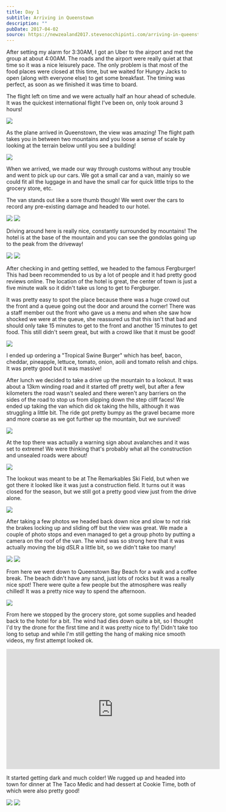 ```yaml
---
title: Day 1
subtitle: Arriving in Queenstown
description: ""
pubDate: 2017-04-02
source: https://newzealand2017.stevenocchipinti.com/arriving-in-queenstown/
---
```



After setting my alarm for 3:30AM, I got an Uber to the airport and met the
group at about 4:00AM. The roads and the airport were really quiet at that time
so it was a nice leisurely pace. The only problem is that most of the food
places were closed at this time, but we waited for Hungry Jacks to open (along
with everyone else) to get some breakfast. The timing was perfect, as soon as we
finished it was time to board.

The flight left on time and we were actually half an hour ahead of schedule.
It was the quickest international flight I've been on, only took around 3 hours!

<Img originalAspectRatio src="2017-new-zealand/r2in1uicdbw8ukxqnyb3" />

As the plane arrived in Queenstown, the view was amazing! The flight path takes
you in between two mountains and you loose a sense of scale by looking at the
terrain below until you see a building!

<Img originalAspectRatio src="2017-new-zealand/lnvd6zffmmfbeya6dl8t" />

When we arrived, we made our way through customs without any trouble and went to
pick up our cars. We got a small car and a van, mainly so we could fit all the
luggage in and have the small car for quick little trips to the grocery store,
etc.

The van stands out like a sore thumb though! We went over the cars to record any
pre-existing damage and headed to our hotel.

<Grid>
  <Img src="2017-new-zealand/pfchswbozsyybfwzldjo" />
  <Img src="2017-new-zealand/uhlxedagrdkiewxuuous" />
</Grid>

Driving around here is really nice, constantly surrounded by mountains!
The hotel is at the base of the mountain and you can see the gondolas going up
to the peak from the driveway!

<Grid>
  <Img src="2017-new-zealand/gqxtbszblyzxpnf0sbod" />
  <Img src="2017-new-zealand/hxhsnz5qm7ztlgjegntr" />
</Grid>

After checking in and getting settled, we headed to the famous Fergburger!
This had been recommended to us by a lot of people and it had pretty good
reviews online. The location of the hotel is great, the center of town is just a
five minute walk so it didn't take us long to get to Fergburger.

It was pretty easy to spot the place because there was a huge crowd out the
front and a queue going out the door and around the corner! There was a staff
member out the front who gave us a menu and when she saw how shocked we were at
the queue, she reassured us that this isn't that bad and should only take 15
minutes to get to the front and another 15 minutes to get food. This still
didn't seem great, but with a crowd like that it must be good!

<Img originalAspectRatio src="2017-new-zealand/owiv6nyffkb69kkszsp6" />

I ended up ordering a "Tropical Swine Burger" which has beef, bacon, cheddar,
pineapple, lettuce, tomato, onion, aoili and tomato relish and chips. It was
pretty good but it was massive!

After lunch we decided to take a drive up the mountain to a lookout. It was
about a 13km winding road and it started off pretty well, but after a few
kilometers the road wasn't sealed and there weren't any barriers on the sides of
the road to stop us from slipping down the step cliff faces! We ended up taking
the van which did ok taking the hills, although it was struggling a little bit.
The ride got pretty bumpy as the gravel became more and more coarse as we got
further up the mountain, but we survived!

<Img originalAspectRatio src="2017-new-zealand/t5torum3ofyhkozm0ack" />

At the top there was actually a warning sign about avalanches and it was set to
extreme! We were thinking that's probably what all the construction and unsealed
roads were about!

<Img originalAspectRatio src="2017-new-zealand/h1d4t2mkcijpsya1nsxe" />

The lookout was meant to be at The Remarkables Ski Field, but when we got there
it looked like it was just a construction field. It turns out it was closed for
the season, but we still got a pretty good view just from the drive alone.

<Img originalAspectRatio src="2017-new-zealand/klxz3yewtefmdzpq8vwf" />

After taking a few photos we headed back down nice and slow to not risk the
brakes locking up and sliding off but the view was great. We made a couple of
photo stops and even managed to get a group photo by putting a camera on the
roof of the van. The wind was so strong here that it was actually moving the big
dSLR a little bit, so we didn't take too many!

<Grid>
  <Img src="2017-new-zealand/ps1laqp9njoahb63cy0s" />
  <Img src="2017-new-zealand/bpdnd427uvq5k4xkse5d" />
</Grid>

From here we went down to Queenstown Bay Beach for a walk and a coffee break.
The beach didn't have any sand, just lots of rocks but it was a really nice
spot! There were quite a few people but the atmosphere was really chilled! It
was a pretty nice way to spend the afternoon.

<Img originalAspectRatio src="2017-new-zealand/koxib3qr1idlx3d803tq" />

From here we stopped by the grocery store, got some supplies and headed back to
the hotel for a bit. The wind had dies down quite a bit, so I thought I'd try
the drone for the first time and it was pretty nice to fly! Didn't take too long
to setup and while I'm still getting the hang of making nice smooth videos, my
first attempt looked ok.

<iframe
  width="560"
  height="315"
  src="https://www.youtube.com/embed/mgQq09zCnbQ"
  frameborder="0"
  allowfullscreen
></iframe>

It started getting dark and much colder! We rugged up and headed into town for
dinner at The Taco Medic and had dessert at Cookie Time, both of which were also
pretty good!

<Grid>
  <Img src="2017-new-zealand/qpsbvsuvcov66xaenrft" />
  <Img src="2017-new-zealand/b1uefiflpiw3y9odtr8s" />
</Grid>
